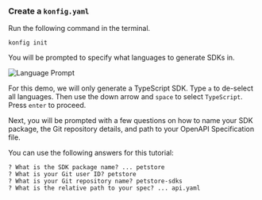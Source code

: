### Create a `konfig.yaml`

Run the following command in the terminal.

 ```shell Terminal
 konfig init
 ```


You will be prompted to specify what languages to generate SDKs in.

![Language Prompt](/img/language-prompt.png)

For this demo, we will only generate a TypeScript SDK. Type `a` to de-select all
languages. Then use the down arrow and `space` to select `TypeScript`. Press
`enter` to proceed.

Next, you will be prompted with a few questions on how to name your SDK package,
the Git repository details, and path to your OpenAPI Specification file.

You can use the following answers for this tutorial:

```shell Terminal focus=1[37:44],2[29:36],3[37:49],4[47:54]
? What is the SDK package name? ... petstore
? What is your Git user ID? petstore
? What is your Git repository name? petstore-sdks
? What is the relative path to your spec? ... api.yaml
```
